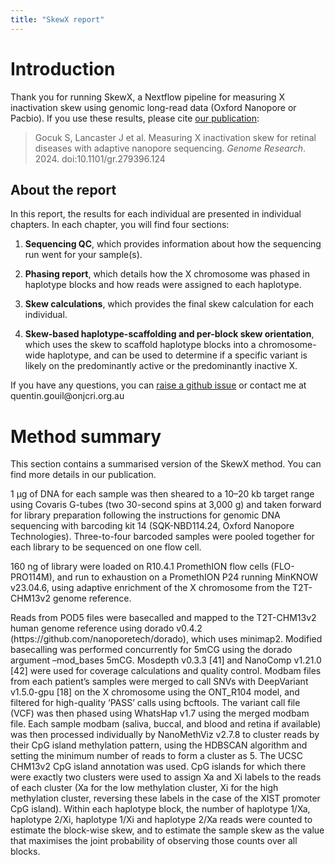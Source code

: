 ```yaml
---
title: "SkewX report"
---
```


# Introduction

Thank you for running SkewX, a Nextflow pipeline for measuring X inactivation skew using genomic long-read data (Oxford Nanopore or Pacbio). If you use these results, please cite [our publication](https://doi.org/10.1101/gr.279396.124):

> Gocuk S, Lancaster J et al. Measuring X inactivation skew for retinal diseases with adaptive nanopore sequencing. *Genome Research*. 2024. doi:10.1101/gr.279396.124


## **About the report**

In this report, the results for each individual are presented in individual chapters. In each chapter, you will find four sections:

1.  **Sequencing QC**, which provides information about how the sequencing run went for your sample(s).

2.  **Phasing report**, which details how the X chromosome was phased in haplotype blocks and how reads were assigned to each haplotype.

3.  **Skew calculations**, which provides the final skew calculation for each individual.

4. **Skew-based haplotype-scaffolding and per-block skew orientation**, which uses the skew to scaffold haplotype blocks into a chromosome-wide haplotype, and can be used to determine if a specific variant is likely on the predominantly active or the predominantly inactive X.

If you have any questions, you can [raise a github issue](https://github.com/QGouil/SkewX/issues) or contact me at quentin.gouil\@onjcri.org.au\

# Method summary

This section contains a summarised version of the SkewX method. You can find more details in our publication.

1 µg of DNA for each sample was then sheared to a 10–20 kb target range using Covaris G-tubes (two 30-second spins at 3,000 g) and taken forward for library preparation following the instructions for genomic DNA sequencing with barcoding kit 14 (SQK-NBD114.24, Oxford Nanopore Technologies). Three-to-four barcoded samples were pooled together for each library to be sequenced on one flow cell.

160 ng of library were loaded on R10.4.1 PromethION flow cells (FLO-PRO114M), and run to exhaustion on a PromethION P24 running MinKNOW v23.04.6, using adaptive enrichment of the X chromosome from the T2T-CHM13v2 genome reference.

Reads from POD5 files were basecalled and mapped to the T2T-CHM13v2 human genome reference using dorado v0.4.2 (https://github.com/nanoporetech/dorado), which uses minimap2. Modified basecalling was performed concurrently for 5mCG using the dorado argument --mod_bases 5mCG. Mosdepth v0.3.3 [41] and NanoComp v1.21.0 [42] were used for coverage calculations and quality control. Modbam files from each patient’s samples were merged to call SNVs with DeepVariant v1.5.0-gpu [18] on the X chromosome using the ONT_R104 model, and filtered for high-quality ‘PASS’ calls using bcftools. The variant call file (VCF) was then phased using WhatsHap v1.7 using the merged modbam file. Each sample modbam (saliva, buccal, and blood and retina if available) was then processed individually by NanoMethViz v2.7.8 to cluster reads by their CpG island methylation pattern, using the HDBSCAN algorithm and setting the minimum number of reads to form a cluster as 5. The UCSC CHM13v2 CpG island annotation was used. CpG islands for which there were exactly two clusters were used to assign Xa and Xi labels to the reads of each cluster (Xa for the low methylation cluster, Xi for the high methylation cluster, reversing these labels in the case of the XIST promoter CpG island). Within each haplotype block, the number of haplotype 1/Xa, haplotype 2/Xi, haplotype 1/Xi and haplotype 2/Xa reads were counted to estimate the block-wise skew, and to estimate the sample skew as the value that maximises the joint probability of observing those counts over all blocks.

